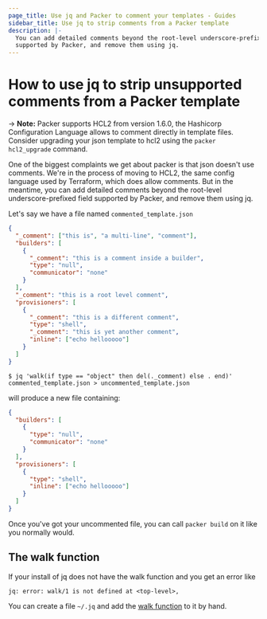```yaml
---
page_title: Use jq and Packer to comment your templates - Guides
sidebar_title: Use jq to strip comments from a Packer template
description: |-
  You can add detailed comments beyond the root-level underscore-prefixed field
  supported by Packer, and remove them using jq.
---
```


# How to use jq to strip unsupported comments from a Packer template


-> **Note:** Packer supports HCL2 from version 1.6.0, the Hashicorp Configuration
Language allows to comment directly in template files. Consider upgrading your
json template to hcl2 using the `packer hcl2_upgrade` command.

One of the biggest complaints we get about packer is that json doesn't use comments. We're in the process of moving to HCL2, the same config language used by Terraform, which does allow comments. But in the meantime, you can add detailed comments beyond the root-level underscore-prefixed field supported by Packer, and remove them using jq.

Let's say we have a file named `commented_template.json`

```json
{
  "_comment": ["this is", "a multi-line", "comment"],
  "builders": [
    {
      "_comment": "this is a comment inside a builder",
      "type": "null",
      "communicator": "none"
    }
  ],
  "_comment": "this is a root level comment",
  "provisioners": [
    {
      "_comment": "this is a different comment",
      "type": "shell",
      "_comment": "this is yet another comment",
      "inline": ["echo hellooooo"]
    }
  ]
}
```

```shell-session
$ jq 'walk(if type == "object" then del(._comment) else . end)' commented_template.json > uncommented_template.json
```

will produce a new file containing:

```json
{
  "builders": [
    {
      "type": "null",
      "communicator": "none"
    }
  ],
  "provisioners": [
    {
      "type": "shell",
      "inline": ["echo hellooooo"]
    }
  ]
}
```

Once you've got your uncommented file, you can call `packer build` on it like
you normally would.

## The walk function

If your install of jq does not have the walk function and you get an error like

```text
jq: error: walk/1 is not defined at <top-level>,
```

You can create a file `~/.jq` and add the [walk function](https://github.com/stedolan/jq/blob/ad9fc9f559e78a764aac20f669f23cdd020cd943/src/builtin.jq#L255-L262) to it by hand.
